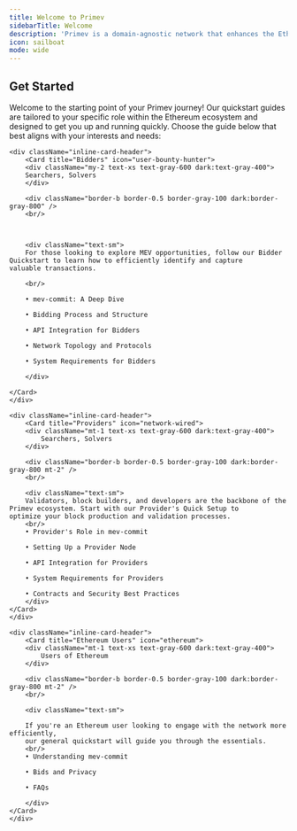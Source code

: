 ```yaml
---
title: Welcome to Primev
sidebarTitle: Welcome
description: 'Primev is a domain-agnostic network that enhances the Ethereum blockbuilding experience by streamlining MEV coordination and improving the interaction among searchers, users, and builders.'
icon: sailboat
mode: wide
---
```


## Get Started

Welcome to the starting point of your Primev journey!
Our quickstart guides are tailored to your specific role within the Ethereum ecosystem and designed to get you up and running quickly.
Choose the guide below that best aligns with your interests and needs:

<CardGroup cols={3}>

    <div className="inline-card-header">
        <Card title="Bidders" icon="user-bounty-hunter">
        <div className="my-2 text-xs text-gray-600 dark:text-gray-400">
        Searchers, Solvers
        </div>

        <div className="border-b border-0.5 border-gray-100 dark:border-gray-800" />
        <br/>



        <div className="text-sm">
        For those looking to explore MEV opportunities, follow our Bidder Quickstart to learn how to efficiently identify and capture
    valuable transactions.

        <br/>

        • mev-commit: A Deep Dive

        • Bidding Process and Structure

        • API Integration for Bidders

        • Network Topology and Protocols

        • System Requirements for Bidders

        </div>

    </Card>
    </div>

    <div className="inline-card-header">
        <Card title="Providers" icon="network-wired">
        <div className="mt-1 text-xs text-gray-600 dark:text-gray-400">
            Searchers, Solvers
        </div>

        <div className="border-b border-0.5 border-gray-100 dark:border-gray-800 mt-2" />
        <br/>

        <div className="text-sm">
        Validators, block builders, and developers are the backbone of the Primev ecosystem. Start with our Provider's Quick Setup to
    optimize your block production and validation processes.
        <br/>
        • Provider's Role in mev-commit

        • Setting Up a Provider Node

        • API Integration for Providers

        • System Requirements for Providers

        • Contracts and Security Best Practices
        </div>
    </Card>
    </div>

    <div className="inline-card-header">
        <Card title="Ethereum Users" icon="ethereum">
        <div className="mt-1 text-xs text-gray-600 dark:text-gray-400">
            Users of Ethereum
        </div>

        <div className="border-b border-0.5 border-gray-100 dark:border-gray-800 mt-2" />
        <br/>

        <div className="text-sm">

        If you're an Ethereum user looking to engage with the network more efficiently,
        our general quickstart will guide you through the essentials.
        <br/>
        • Understanding mev-commit

        • Bids and Privacy

        • FAQs

        </div>
    </Card>
    </div>

</CardGroup>
